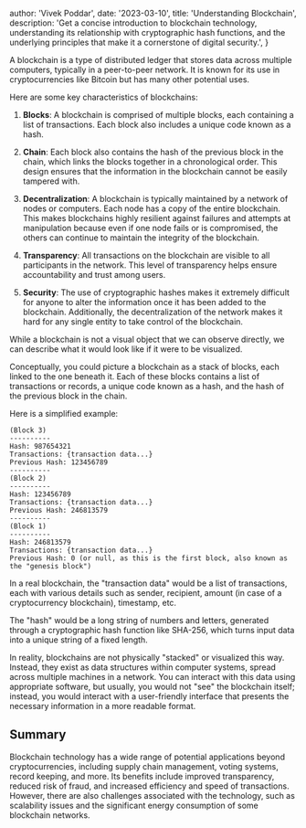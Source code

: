 
  author: 'Vivek Poddar',
  date: '2023-03-10',
  title: 'Understanding Blockchain',
  description:
    'Get a concise introduction to blockchain technology, understanding its relationship with cryptographic hash functions, and the underlying principles that make it a cornerstone of digital security.',
}


A blockchain is a type of distributed ledger that stores data across multiple computers, typically in a peer-to-peer network. It is known for its use in cryptocurrencies like Bitcoin but has many other potential uses.

Here are some key characteristics of blockchains:

1. **Blocks**:
   A blockchain is comprised of multiple blocks, each containing a list of transactions. Each block also includes a unique code known as a hash.

2. **Chain**:
   Each block also contains the hash of the previous block in the chain, which links the blocks together in a chronological order. This design ensures that the information in the blockchain cannot be easily tampered with.

3. **Decentralization**:
   A blockchain is typically maintained by a network of nodes or computers. Each node has a copy of the entire blockchain. This makes blockchains highly resilient against failures and attempts at manipulation because even if one node fails or is compromised, the others can continue to maintain the integrity of the blockchain.

4. **Transparency**:
   All transactions on the blockchain are visible to all participants in the network. This level of transparency helps ensure accountability and trust among users.

5. **Security**:
   The use of cryptographic hashes makes it extremely difficult for anyone to alter the information once it has been added to the blockchain. Additionally, the decentralization of the network makes it hard for any single entity to take control of the blockchain.

While a blockchain is not a visual object that we can observe directly, we can describe what it would look like if it were to be visualized.

Conceptually, you could picture a blockchain as a stack of blocks, each linked to the one beneath it. Each of these blocks contains a list of transactions or records, a unique code known as a hash, and the hash of the previous block in the chain.

Here is a simplified example:

```plaintext
(Block 3)
----------
Hash: 987654321
Transactions: {transaction data...}
Previous Hash: 123456789
----------
(Block 2)
----------
Hash: 123456789
Transactions: {transaction data...}
Previous Hash: 246813579
----------
(Block 1)
----------
Hash: 246813579
Transactions: {transaction data...}
Previous Hash: 0 (or null, as this is the first block, also known as the "genesis block")
```

In a real blockchain, the "transaction data" would be a list of transactions, each with various details such as sender, recipient, amount (in case of a cryptocurrency blockchain), timestamp, etc.

The "hash" would be a long string of numbers and letters, generated through a cryptographic hash function like SHA-256, which turns input data into a unique string of a fixed length.

In reality, blockchains are not physically "stacked" or visualized this way. Instead, they exist as data structures within computer systems, spread across multiple machines in a network. You can interact with this data using appropriate software, but usually, you would not "see" the blockchain itself; instead, you would interact with a user-friendly interface that presents the necessary information in a more readable format.

## Summary

Blockchain technology has a wide range of potential applications beyond cryptocurrencies, including supply chain management, voting systems, record keeping, and more. Its benefits include improved transparency, reduced risk of fraud, and increased efficiency and speed of transactions. However, there are also challenges associated with the technology, such as scalability issues and the significant energy consumption of some blockchain networks.
